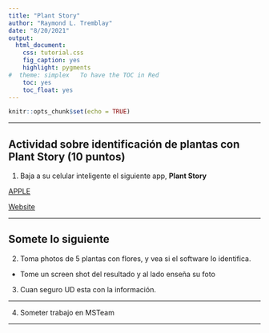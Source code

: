 ```yaml
---
title: "Plant Story"
author: "Raymond L. Tremblay"
date: "8/20/2021"
output:
  html_document:
    css: tutorial.css
    fig_caption: yes
    highlight: pygments
#  theme: simplex   To have the TOC in Red
    toc: yes
    toc_float: yes
---
```


```r
knitr::opts_chunk$set(echo = TRUE)
```


***

## Actividad sobre identificación de plantas con **Plant Story** (10 puntos)

1. Baja a su celular inteligente el siguiente app, **Plant Story**

[APPLE](https://apps.apple.com/us/app/plant-story-learn-to-grow/id1514039642)

[Website](https://plantstory.app/)

***
## Somete lo siguiente

2. Toma photos de 5 plantas con flores, y vea si el software lo identifica. 
  - Tome un screen shot del resultado y al lado enseña su foto

3. Cuan seguro UD esta con la información.  

***
4. Someter trabajo en MSTeam 


***




